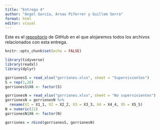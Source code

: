 ```yaml
---
title: "Entrega 4"
author: "Ángel García, Arnau Piferrer y Guillem Serra"
format: html
editor: visual
---
```



Este es el [repositorio](https://github.com/GSMir/Entrega4) de GitHub en el que alojaremos todos los archivos relacionados con esta entrega.

```r
knitr::opts_chunk$set(echo = FALSE)
```

<!--- Para las librerías --->
```r
library(tidyverse)
library(readxl)
library(dplyr)
```

<!--- Carga de los datos --->
```r
gorrionesS = read_xlsx("gorriones.xlsx", sheet = "Supervivientes")
S = rep(1,28)
gorrionesS$X6 <- factor(S)

gorrionesN = read_xlsx("gorriones.xlsx", sheet = "No supervivientes")
gorrionesN = gorrionesN %>%
  rename(X1 = X1_1, X2 = X2_2, X3 = X3_3, X4 = X4_4, X5 = X5_5)
N = numeric(21)
gorrionesN$X6 <- factor(N)

gorriones = rbind(gorrionesS, gorrionesN)
```


<!--- Ahora toca cambiar el nombre de las variables para que tengan sentido --->
<!---```{r}

```--->

<!--- Y aquí finalmente lo que nos pide el ejercicio --->
<!---```{r}

```--->



